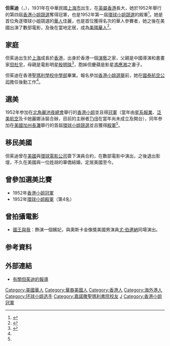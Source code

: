 {{Infobox pageant titleholder
| name         = 但茱迪
| image        = 
| image_size   = 
| caption      = 
| birth_date   = {{birth date and age|1931|9|9}}
| birth_place  = {{ROC}}[[上海市|上海市]]
| death_date   = 
| death_place  = 
| hometown     = 
| residence    = {{USA}}
| alma_mater   = [[嘉諾撒聖瑪利書院|嘉諾撒聖瑪利書院]]
| occupation   = 前[[演員|演員]]
| years_active = 1950年代
| films        = 1
}}
'''但茱迪'''（{{lang-en|'''Judy Dan'''}}，{{bd|1931年|9月9日|catIdx=D但}}），1931年在中華民國[[上海市|上海市]]出生，在[[英屬香港|英屬香港]]長大，她於1952年舉行的第四屆[[香港小姐競選|香港小姐競選]]奪得冠軍，也是1952年第一屆[[環球小姐|環球小姐競選]]的殿軍<ref name="靚出國際">{{cite news |title=靚出國際？就係佢——但茱迪 |url=https://www.wetoasthk.com/%e4%bd%86%e8%8c%b1%e8%bf%aa/ |accessdate=2022-05-01 |work=港識多史 |date=2017-10-26 |archiveurl=https://web.archive.org/web/20201025100510/https://www.wetoasthk.com/%E4%BD%86%E8%8C%B1%E8%BF%AA/ |archivedate=2020-10-25 |deadurl=no }}</ref>。她是首位角逐環球小姐競選的[[華人|華人]]佳麗，也是首位獲得名次的華人參賽者，她之後在美國出演了數部電影，及後在當地定居，成為[[美國|美國]][[華人|華人]]<ref name="當年有個港女叫但茱迪">{{cite news |title=當年有個港女叫但茱迪，佢靚出國際 |url=https://www.vjmedia.com.hk/articles/2017/09/07/168223/%E7%95%B6%E5%B9%B4%E6%9C%89%E5%80%8B%E6%B8%AF%E5%A5%B3%E5%8F%AB%E4%BD%86%E8%8C%B1%E8%BF%AA%EF%BC%8C%E4%BD%A2%E9%9D%9A%E5%87%BA%E5%9C%8B%E9%9A%9B |accessdate=2022-04-29 |date=2017-09-07 |archiveurl=https://web.archive.org/web/20170910073717/http://www.vjmedia.com.hk:80/articles/2017/09/07/168223/%E7%95%B6%E5%B9%B4%E6%9C%89%E5%80%8B%E6%B8%AF%E5%A5%B3%E5%8F%AB%E4%BD%86%E8%8C%B1%E8%BF%AA%EF%BC%8C%E4%BD%A2%E9%9D%9A%E5%87%BA%E5%9C%8B%E9%9A%9B/ |archivedate=2017-09-10 |deadurl=no }}</ref>。

==家庭==
但茱迪出生於[[上海|上海]]成長於[[香港|香港]]，出身於香港一個[[演藝|演藝]]之家，父親是中國導演和書畫家[[但杜宇|但杜宇]]，母親是電影明星[[殷明珠|殷明珠]]<ref name='q'>{{cite web |title=首位走上国际选美舞台的港姐--但茱迪(1952) |url=http://ent.sina.com.cn/m/2001-08-07/52913.html |website=新浪娱乐 |accessdate=2019-02-18 |archive-date=2019-02-19 |archive-url=https://web.archive.org/web/20190219015645/http://ent.sina.com.cn/m/2001-08-07/52913.html |dead-url=no }}</ref>，胞姊但慶蘋是影星[[馮應湘|馮應湘]]之妻子。

但茱迪在香港[[聖瑪利學校中學部|聖瑪利學校中學部]]畢業。報名參加[[香港小姐選舉|香港小姐選舉]]前，她在[[國泰航空公司|國泰航空公司]]擔任後勤工作<ref name='q' />。

==選美==
1952年参加在[[北角|北角]][[麗池夜總會|麗池夜總會]]舉行的[[香港小姐|香港小姐]]並且得[[冠軍|冠軍]]（當年由[[星島集團有限公司|星系報業]]、[[泛美世界航空|泛美航空]]及卡她麗娜泳裝合辦，目前的主辦者[[TVB|TVB]]在當年尚未成立及開台），同年参加在[[美國|美國]][[加州|加州]][[長灘|長灘]]舉行的首屆[[環球小姐|環球小姐競選]]並且獲得[[殿軍|殿軍]]<ref name='q' />。

==移民美國==
但茱迪曾在[[美國|美國]]與[[環球電影公司|環球電影公司]]簽下演員合約，在數部電影中演出，之後退出影壇，不久在美國與一位姓胡的華僑結婚，定居美國至今。

==曾參加選美比賽==
*1952年[[香港小姐|香港小姐]][[冠軍|冠軍]]
*1952年[[環球小姐|環球小姐]][[殿軍|殿軍]]（第4名）

==曾拍攝電影==
*[[國王與我_(1956年電影)|國王與我]]：飾演一個嬪妃，與奧斯卡金像獎美國男演員[[尤·伯連納|尤·伯連納]]同場演出。

==参考資料==
{{reflist|2}}

==外部連結==
*[http://miho0311.blogspot.com/2008/07/blog-post_23.html 有關但茱迪的報導]{{Wayback|url=http://miho0311.blogspot.com/2008/07/blog-post_23.html |date=20101230162113 }}

{{歷屆環球小姐最高名次華人參赛者}}
{{DEFAULTSORT:dan}}
[[Category:美國華人|Category:美國華人]]
[[Category:華裔美國人|Category:華裔美國人]]
[[Category:香港人|Category:香港人]]
[[Category:海外港人|Category:海外港人]]
[[Category:环球小姐选手|Category:环球小姐选手]]
[[Category:嘉諾撒聖瑪利書院校友|Category:嘉諾撒聖瑪利書院校友]]
[[Category:但姓|J]]
[[Category:香港小姐冠軍|Category:香港小姐冠軍]]